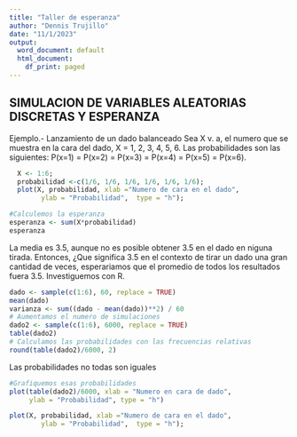 ---
title: "Taller de esperanza"
author: "Dennis Trujillo"
date: "11/1/2023"
output:
  word_document: default
  html_document:
    df_print: paged
---
## SIMULACION DE VARIABLES ALEATORIAS DISCRETAS Y ESPERANZA
 
 Ejemplo.- Lanzamiento de un dado balanceado
 Sea X v. a, el numero que se muestra en la cara del dado,
 X = 1, 2, 3, 4, 5, 6. Las probabilidades son las siguientes:
 P(x=1) = P(x=2) = P(x=3) = P(x=4) = P(x=5) = P(x=6).
 
```{r}
  X <- 1:6;
  probabilidad <-c(1/6, 1/6, 1/6, 1/6, 1/6, 1/6);
  plot(X, probabilidad, xlab ="Numero de cara en el dado",
        ylab = "Probabilidad",  type = "h");
```
```{r}
#Calculemos la esperanza
esperanza <- sum(X*probabilidad)
esperanza
```
 La media es 3.5, aunque no es posible obtener 3.5 en el dado en niguna tirada.
 Entonces, ¿Que significa 3.5 en el contexto de tirar un dado una gran cantidad
 de veces, esperariamos que el promedio de todos los resultados fuera 3.5.
 Investiguemos con R.
 
```{r}
dado <- sample(c(1:6), 60, replace = TRUE)
mean(dado)
varianza <- sum((dado - mean(dado))**2) / 60
# Aumentamos el numero de simulaciones
dado2 <- sample(c(1:6), 6000, replace = TRUE)
table(dado2)
# Calculamos las probabilidades con las frecuencias relativas
round(table(dado2)/6000, 2)
```
 
 Las probabilidades no todas son iguales
 
```{r}
#Grafiquemos esas probabilidades
plot(table(dado2)/6000, xlab = "Numero en cara de dado",
     ylab = "Probabilidad", type = "h")

plot(X, probabilidad, xlab ="Numero de cara en el dado",
        ylab = "Probabilidad",  type = "h");
```
 
 
 